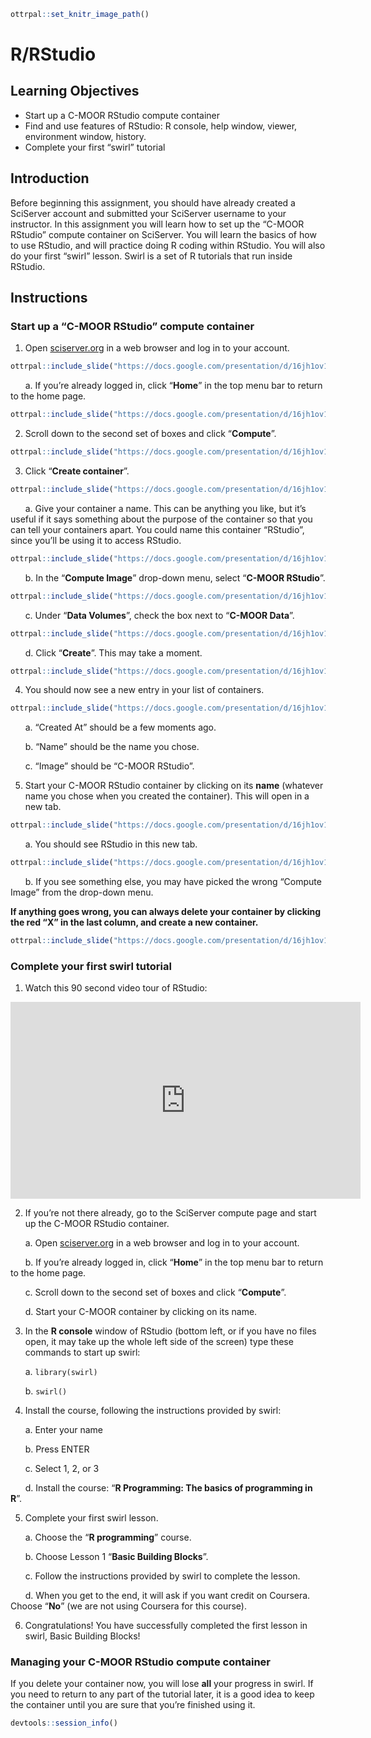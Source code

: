 
```r
ottrpal::set_knitr_image_path()
```

# R/RStudio

## Learning Objectives
- Start up a C-MOOR RStudio compute container
- Find and use features of RStudio: R console, help window, viewer, environment window, history.
- Complete your first “swirl” tutorial

## Introduction

Before beginning this assignment, you should have already created a SciServer account and submitted your SciServer username to your instructor. In this assignment you will learn how to set up the “C-MOOR RStudio” compute container on SciServer. You will learn the basics of how to use RStudio, and will practice doing R coding within RStudio. You will also do your first “swirl” lesson. Swirl is a set of R tutorials that run inside RStudio.

## Instructions

### Start up a "C-MOOR RStudio" compute container

1. Open [sciserver.org](https://sciserver.org) in a web browser and log in to your account.

```r
ottrpal::include_slide("https://docs.google.com/presentation/d/16jh1ov1PyRyPKMTJ7ROiEyNm1B5KxdQlYQovVBCYesk/edit#slide=id.g25a5f9f2e31_0_6")
```

  &nbsp;&nbsp;&nbsp;&nbsp;&nbsp; a. If you’re already logged in, click “**Home**” in the top menu bar to return to the home page.

```r
ottrpal::include_slide("https://docs.google.com/presentation/d/16jh1ov1PyRyPKMTJ7ROiEyNm1B5KxdQlYQovVBCYesk/edit#slide=id.g25a927a7c80_0_0")
```

2. Scroll down to the second set of boxes and click “**Compute**”.

```r
ottrpal::include_slide("https://docs.google.com/presentation/d/16jh1ov1PyRyPKMTJ7ROiEyNm1B5KxdQlYQovVBCYesk/edit#slide=id.g25a927a7c80_0_6")
```

3. Click "**Create container**".

```r
ottrpal::include_slide("https://docs.google.com/presentation/d/16jh1ov1PyRyPKMTJ7ROiEyNm1B5KxdQlYQovVBCYesk/edit#slide=id.g25a927a7c80_0_12")
```
  
  &nbsp;&nbsp;&nbsp;&nbsp;&nbsp; a. Give your container a name. This can be anything you like, but it’s useful if it says something about the purpose of the container so that you can tell your containers apart. You could name this container “RStudio”, since you’ll be using it to access RStudio.

```r
ottrpal::include_slide("https://docs.google.com/presentation/d/16jh1ov1PyRyPKMTJ7ROiEyNm1B5KxdQlYQovVBCYesk/edit#slide=id.g25a927a7c80_0_18")
```
  
  &nbsp;&nbsp;&nbsp;&nbsp;&nbsp; b. In the “**Compute Image**” drop-down menu, select “**C-MOOR RStudio**”.

```r
ottrpal::include_slide("https://docs.google.com/presentation/d/16jh1ov1PyRyPKMTJ7ROiEyNm1B5KxdQlYQovVBCYesk/edit#slide=id.g25a927a7c80_0_24")
```
  
  &nbsp;&nbsp;&nbsp;&nbsp;&nbsp; c. Under “**Data Volumes**”, check the box next to “**C-MOOR Data**”.

```r
ottrpal::include_slide("https://docs.google.com/presentation/d/16jh1ov1PyRyPKMTJ7ROiEyNm1B5KxdQlYQovVBCYesk/edit#slide=id.g25a927a7c80_0_30")
```
 
  &nbsp;&nbsp;&nbsp;&nbsp;&nbsp; d. Click “**Create**”. This may take a moment.

```r
ottrpal::include_slide("https://docs.google.com/presentation/d/16jh1ov1PyRyPKMTJ7ROiEyNm1B5KxdQlYQovVBCYesk/edit#slide=id.g25a927a7c80_0_36")
```

4. You should now see a new entry in your list of containers.

```r
ottrpal::include_slide("https://docs.google.com/presentation/d/16jh1ov1PyRyPKMTJ7ROiEyNm1B5KxdQlYQovVBCYesk/edit#slide=id.g25a927a7c80_0_42")
```
 
  &nbsp;&nbsp;&nbsp;&nbsp;&nbsp; a. “Created At” should be a few moments ago.

  &nbsp;&nbsp;&nbsp;&nbsp;&nbsp; b. “Name” should be the name you chose.

  &nbsp;&nbsp;&nbsp;&nbsp;&nbsp; c. “Image” should be “C-MOOR RStudio".

5. Start your C-MOOR RStudio container by clicking on its **name** (whatever name you chose when you created the container). This will open in a new tab.

```r
ottrpal::include_slide("https://docs.google.com/presentation/d/16jh1ov1PyRyPKMTJ7ROiEyNm1B5KxdQlYQovVBCYesk/edit#slide=id.g25a927a7c80_0_50")
```
  
  &nbsp;&nbsp;&nbsp;&nbsp;&nbsp; a. You should see RStudio in this new tab.

```r
ottrpal::include_slide("https://docs.google.com/presentation/d/16jh1ov1PyRyPKMTJ7ROiEyNm1B5KxdQlYQovVBCYesk/edit#slide=id.g25954290abf_0_12")
```

  &nbsp;&nbsp;&nbsp;&nbsp;&nbsp; b. If you see something else, you may have picked the wrong “Compute Image” from the drop-down menu.

**If anything goes wrong, you can always delete your container by clicking the red “X” in the last column, and create a new container.**

```r
ottrpal::include_slide("https://docs.google.com/presentation/d/16jh1ov1PyRyPKMTJ7ROiEyNm1B5KxdQlYQovVBCYesk/edit#slide=id.g25a927a7c80_0_57")
```

### Complete your first swirl tutorial

1. Watch this 90 second video tour of RStudio:

<iframe width="560" height="315" src="https://www.youtube.com/embed/n3uue28FD0w" title="YouTube video player" frameborder="0" allow="accelerometer; autoplay; clipboard-write; encrypted-media; gyroscope; picture-in-picture; web-share" allowfullscreen></iframe>

2. If you’re not there already, go to the SciServer compute page and start up the C-MOOR RStudio container.
  
  &nbsp;&nbsp;&nbsp;&nbsp;&nbsp; a. Open [sciserver.org](https://sciserver.org) in a web browser and log in to your account.
 
  &nbsp;&nbsp;&nbsp;&nbsp;&nbsp; b. If you’re already logged in, click “**Home**” in the top menu bar to return to the home page.
 
  &nbsp;&nbsp;&nbsp;&nbsp;&nbsp; c. Scroll down to the second set of boxes and click “**Compute**”.
 
  &nbsp;&nbsp;&nbsp;&nbsp;&nbsp; d. Start your C-MOOR container by clicking on its name.

3. In the **R console** window of RStudio (bottom left, or if you have no files open, it may take up the whole left side of the screen) type these commands to start up swirl:
  
  &nbsp;&nbsp;&nbsp;&nbsp;&nbsp; a. ```library(swirl)```
 
  &nbsp;&nbsp;&nbsp;&nbsp;&nbsp; b. ```swirl()```

4. Install the course, following the instructions provided by swirl:
 
  &nbsp;&nbsp;&nbsp;&nbsp;&nbsp; a. Enter your name

  &nbsp;&nbsp;&nbsp;&nbsp;&nbsp; b. Press ENTER

  &nbsp;&nbsp;&nbsp;&nbsp;&nbsp; c. Select 1, 2, or 3

  &nbsp;&nbsp;&nbsp;&nbsp;&nbsp; d. Install the course: "**R Programming: The basics of programming in R**".

5. Complete your first swirl lesson.
  
  &nbsp;&nbsp;&nbsp;&nbsp;&nbsp; a. Choose the "**R programming**" course.

  &nbsp;&nbsp;&nbsp;&nbsp;&nbsp; b. Choose Lesson 1 "**Basic Building Blocks**".

  &nbsp;&nbsp;&nbsp;&nbsp;&nbsp; c. Follow the instructions provided by swirl to complete the lesson.

  &nbsp;&nbsp;&nbsp;&nbsp;&nbsp; d. When you get to the end, it will ask if you want credit on Coursera. Choose “**No**” (we are not using Coursera for this course).

6. Congratulations! You have successfully completed the first lesson in swirl, Basic Building Blocks!

### Managing your C-MOOR RStudio compute container

If you delete your container now, you will lose **all** your progress in swirl. If you need to return to any part of the tutorial later, it is a good idea to keep the container until you are sure that you’re finished using it.

```r
devtools::session_info()
```
